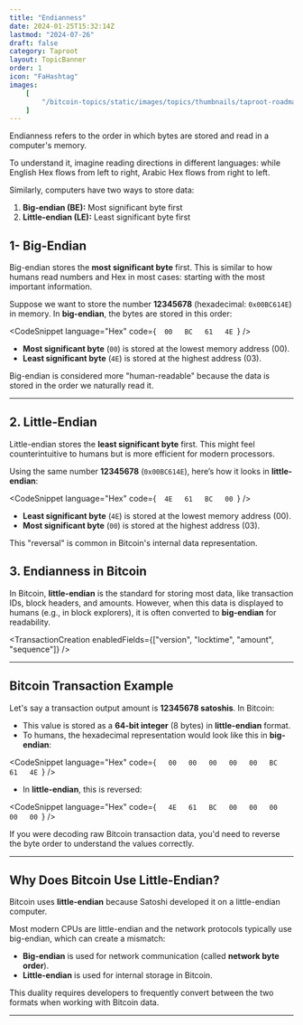 ```yaml
---
title: "Endianness"
date: 2024-01-25T15:32:14Z
lastmod: "2024-07-26"
draft: false
category: Taproot
layout: TopicBanner
order: 1
icon: "FaHashtag"
images:
    [
        "/bitcoin-topics/static/images/topics/thumbnails/taproot-roadmap-thumbnail.webp"
    ]
---
```


Endianness refers to the order in which bytes are stored and read in a computer's memory.  

To understand it, imagine reading directions in different languages: while English Hex flows from left to right, Arabic Hex flows from right to left.

Similarly, computers have two ways to store data:
1. **Big-endian (BE):** Most significant byte first
2. **Little-endian (LE):** Least significant byte first

<div className="dark:hidden w-full rounded-xl overflow-hidden">
    <SvgDisplay
        src="/bitcoin-topics/static/images/topics/transactions/technical-foundation/communication-endianness.svg"
        width="100%"
        height="auto"
    />
</div>
<div className="hidden dark:block w-full rounded-xl overflow-hidden">
    <SvgDisplay
        src="/bitcoin-topics/static/images/topics/transactions/technical-foundation/communication-endianness.svg"
        width="100%"
        height="auto"
    />
</div>

##  1- Big-Endian

Big-endian stores the **most significant byte** first. This is similar to how humans read numbers and Hex in most cases: starting with the most important information.

Suppose we want to store the number **12345678** (hexadecimal: `0x00BC614E`) in memory. In **big-endian**, the bytes are stored in this order:

<CodeSnippet
    language="Hex"
    code={`   00   BC   61   4E  `}
/>

<div className="dark:hidden w-full rounded-xl overflow-hidden">
    <SvgDisplay
        src="/bitcoin-topics/static/images/topics/transactions/technical-foundation/bigendian.jpg"
        width="100%"
        height="auto"
    />
</div>
<div className="hidden dark:block w-full rounded-xl overflow-hidden">
    <SvgDisplay
        src="/bitcoin-topics/static/images/topics/transactions/technical-foundation/bigendian.jpg"
        width="100%"
        height="auto"
    />
</div>


- **Most significant byte** (`00`) is stored at the lowest memory address (00).
- **Least significant byte** (`4E`) is stored at the highest address (03).

Big-endian is considered more "human-readable" because the data is stored in the order we naturally read it.


---

## 2. Little-Endian

Little-endian stores the **least significant byte** first. This might feel counterintuitive to humans but is more efficient for modern processors.

Using the same number **12345678** (`0x00BC614E`), here’s how it looks in **little-endian**:

<CodeSnippet
    language="Hex"
    code={`   4E   61   BC   00  `}
/>

<div className="dark:hidden w-full rounded-xl overflow-hidden">
    <SvgDisplay
        src="/bitcoin-topics/static/images/topics/transactions/technical-foundation/littleendian.png"
        width="100%"
        height="auto"
    />
</div>
<div className="hidden dark:block w-full rounded-xl overflow-hidden">
    <SvgDisplay
        src="/bitcoin-topics/static/images/topics/transactions/technical-foundation/littleendian.png"
        width="100%"
        height="auto"
    />
</div>


- **Least significant byte** (`4E`) is stored at the lowest memory address (00).
- **Most significant byte** (`00`) is stored at the highest address (03).

This "reversal" is common in Bitcoin's internal data representation.


## 3. Endianness in Bitcoin

In Bitcoin, **little-endian** is the standard for storing most data, like transaction IDs, block headers, and amounts. However, when this data is displayed to humans (e.g., in block explorers), it is often converted to **big-endian** for readability.

<TransactionCreation enabledFields={["version", "locktime", "amount", "sequence"]} />

---

## Bitcoin Transaction Example

Let's say a transaction output amount is **12345678 satoshis**. In Bitcoin:
- This value is stored as a **64-bit integer** (8 bytes) in **little-endian** format.
- To humans, the hexadecimal representation would look like this in **big-endian**:

<CodeSnippet
    language="Hex"
    code={`    00   00   00   00   00   BC   61   4E  `}
/>

- In **little-endian**, this is reversed:

<CodeSnippet
    language="Hex"
    code={`    4E   61   BC   00   00   00   00   00  `}
/>


If you were decoding raw Bitcoin transaction data, you'd need to reverse the byte order to understand the values correctly.

---

## Why Does Bitcoin Use Little-Endian?

Bitcoin uses **little-endian** because Satoshi developed it on a little-endian computer.  

Most modern CPUs are little-endian and the network protocols typically use big-endian, which can create a mismatch:
- **Big-endian** is used for network communication (called **network byte order**).
- **Little-endian** is used for internal storage in Bitcoin.

This duality requires developers to frequently convert between the two formats when working with Bitcoin data.

---
